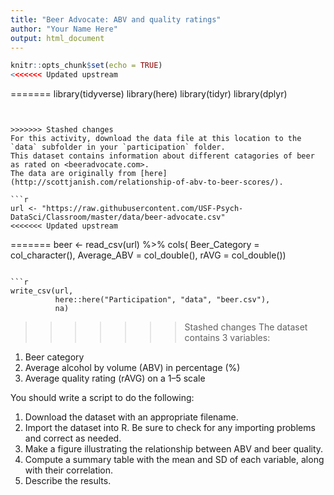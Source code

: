 ```yaml
---
title: "Beer Advocate: ABV and quality ratings"
author: "Your Name Here"
output: html_document
---
```


```r
knitr::opts_chunk$set(echo = TRUE)
<<<<<<< Updated upstream
```

=======
library(tidyverse)
library(here)
library(tidyr)
library(dplyr)
```


>>>>>>> Stashed changes
For this activity, download the data file at this location to the `data` subfolder in your `participation` folder. 
This dataset contains information about different catagories of beer as rated on <beeradvocate.com>.
The data are originally from [here](http://scottjanish.com/relationship-of-abv-to-beer-scores/).

```r
url <- "https://raw.githubusercontent.com/USF-Psych-DataSci/Classroom/master/data/beer-advocate.csv"
<<<<<<< Updated upstream
```

=======
beer <- read_csv(url) %>% 
cols(
  Beer_Category = col_character(),
  Average_ABV = col_double(),
  rAVG = col_double())
```

```r
write_csv(url, 
          here::here("Participation", "data", "beer.csv"),
          na)
```


>>>>>>> Stashed changes
The dataset contains 3 variables:

  1. Beer category
  2. Average alcohol by volume (ABV) in percentage (%)
  3. Average quality rating (rAVG) on a 1–5 scale
  
You should write a script to do the following:

  1. Download the dataset with an appropriate filename.
  2. Import the dataset into R.
     Be sure to check for any importing problems and correct as needed.
  3. Make a figure illustrating the relationship between ABV and beer quality.
  4. Compute a summary table with the mean and SD of each variable, along with their correlation.
  5. Describe the results.
